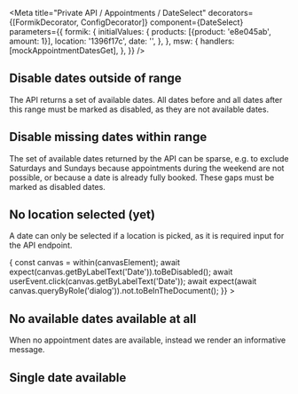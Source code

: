 


<Meta
  title="Private API / Appointments / DateSelect"
  decorators={[FormikDecorator, ConfigDecorator]}
  component={DateSelect}
  parameters={{
    formik: {
      initialValues: {
        products: [{product: 'e8e045ab', amount: 1}],
        location: '1396f17c',
        date: '',
      },
    },
    msw: {
      handlers: [mockAppointmentDatesGet],
    },
  }}
/>

## Disable dates outside of range

The API returns a set of available dates. All dates before and all dates after this range must be
marked as disabled, as they are not available dates.

<Canvas>
  <Story name="Calendar with available date range" height="460px">
    <DateSelect />
  </Story>
</Canvas>

## Disable missing dates within range

The set of available dates returned by the API can be sparse, e.g. to exclude Saturdays and Sundays
because appointments during the weekend are not possible, or because a date is already fully booked.
These gaps must be marked as disabled dates.

<Canvas>
  <Story
    name="Calendar with disabled gaps in date range"
    height="460px"
    parameters={{
      formik: {
        initialValues: {
          products: [{product: 'e8e045ab', amount: 1}],
          location: '34000e85',
          date: '',
        },
      },
    }}
  >
    <DateSelect />
  </Story>
</Canvas>

## No location selected (yet)

A date can only be selected if a location is picked, as it is required input for the API endpoint.

<Canvas>
  <Story
    name="Calendar disabled when no location is set"
    parameters={{
      formik: {
        initialValues: {
          products: [{product: 'e8e045ab', amount: 1}],
          location: '',
          date: '',
        },
      },
    }}
    play={async ({canvasElement}) => {
      const canvas = within(canvasElement);
      await expect(canvas.getByLabelText('Date')).toBeDisabled();
      await userEvent.click(canvas.getByLabelText('Date'));
      await expect(await canvas.queryByRole('dialog')).not.toBeInTheDocument();
    }}
  >
    <DateSelect />
  </Story>
</Canvas>

## No available dates available at all

When no appointment dates are available, instead we render an informative message.

<Canvas>
  <Story
    name="No dates available"
    parameters={{
      formik: {
        initialValues: {
          products: [{product: 'e8e045ab', amount: 1}],
          location: 'no-date',
          date: '',
        },
      },
    }}
  >
    <DateSelect />
  </Story>
</Canvas>

## Single date available

<Canvas>
  <Story
    name="Single date available"
    height="460px"
    parameters={{
      formik: {
        initialValues: {
          products: [{product: 'e8e045ab', amount: 1}],
          location: 'single-date',
          date: '',
        },
      },
    }}
  >
    <DateSelect />
  </Story>
</Canvas>
